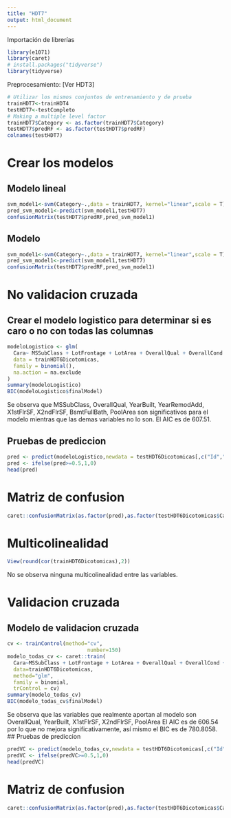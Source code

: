 ```yaml
---
title: "HDT7"
output: html_document
---
```


Importación de librerías
```r
library(e1071)
library(caret)
# install.packages("tidyverse")
library(tidyverse)
```

Preprocesamiento: [Ver HDT3]
```r
# Utilizar los mismos conjuntos de entrenamiento y de prueba
trainHDT7<-trainHDT4
testHDT7<-testCompleto
# Making a multiple level factor
trainHDT7$Category <- as.factor(trainHDT7$Category)
testHDT7$predRF <- as.factor(testHDT7$predRF)
colnames(testHDT7)
```
# Crear los modelos
## Modelo lineal
```r
svm_model1<-svm(Category~.,data = trainHDT7, kernel="linear",scale = T)
pred_svm_model1<-predict(svm_model1,testHDT7)
confusionMatrix(testHDT7$predRF,pred_svm_model1)
```
## Modelo 
```r
svm_model1<-svm(Category~.,data = trainHDT7, kernel="linear",scale = T)
pred_svm_model1<-predict(svm_model1,testHDT7)
confusionMatrix(testHDT7$predRF,pred_svm_model1)
```
# No validacion cruzada
## Crear el modelo logistico para determinar si es caro o no con todas las columnas
```r
modeloLogistico <- glm(
  Cara~ MSSubClass + LotFrontage + LotArea + OverallQual + OverallCond + YearBuilt + YearRemodAdd + MasVnrArea + BsmtFinSF1 + BsmtFinSF2 + BsmtUnfSF + X1stFlrSF + X2ndFlrSF + LowQualFinSF + BsmtFullBath + BsmtHalfBath + FullBath + HalfBath + BedroomAbvGr + KitchenAbvGr + TotRmsAbvGrd + Fireplaces + GarageYrBlt + GarageCars + GarageArea + WoodDeckSF + OpenPorchSF + EnclosedPorch + X3SsnPorch + ScreenPorch + PoolArea + MiscVal + MoSold + YrSold,
  data = trainHDT6Dicotomicas,
  family = binomial(),
  na.action = na.exclude
)
summary(modeloLogistico)
BIC(modeloLogistico$finalModel)
```
Se observa que MSSubClass, OverallQual, YearBuilt, YearRemodAdd, X1stFlrSF, X2ndFlrSF, BsmtFullBath, PoolArea son significativos para el modelo mientras que las demas variables no lo son.
El AIC es de 607.51. 

## Pruebas de prediccion
```r
pred <- predict(modeloLogistico,newdata = testHDT6Dicotomicas[,c("Id","MSSubClass"    ,"LotFrontage"   ,"LotArea", "OverallQual"  , "OverallCond"  , "YearBuilt"    , "YearRemodAdd", "MasVnrArea"   , "BsmtFinSF1"   , "BsmtFinSF2"   , "BsmtUnfSF", "X1stFlrSF"    , "X2ndFlrSF"    , "LowQualFinSF", "BsmtFullBath" , "BsmtHalfBath" , "FullBath", "HalfBath"     , "BedroomAbvGr" , "KitchenAbvGr" , "TotRmsAbvGrd", "Fireplaces"   , "GarageYrBlt"  , "GarageCars"   , "GarageArea", "WoodDeckSF"   , "OpenPorchSF"  , "EnclosedPorch", "X3SsnPorch", "ScreenPorch"  , "PoolArea"     , "MiscVal"      , "MoSold", "YrSold")])
pred <- ifelse(pred>=0.5,1,0)
head(pred)
```
# Matriz de confusion
```r
caret::confusionMatrix(as.factor(pred),as.factor(testHDT6Dicotomicas$Cara))
```
# Multicolinealidad
```r
View(round(cor(trainHDT6Dicotomicas),2))
```
No se observa ninguna multicolinealidad entre las variables.

# Validacion cruzada
## Modelo de validacion cruzada
```r
cv <- trainControl(method="cv", 
                          number=150)
modelo_todas_cv <- caret::train(
  Cara~MSSubClass + LotFrontage + LotArea + OverallQual + OverallCond + YearBuilt + YearRemodAdd + MasVnrArea + BsmtFinSF1 + BsmtFinSF2 + BsmtUnfSF + X1stFlrSF + X2ndFlrSF + LowQualFinSF + BsmtFullBath + BsmtHalfBath + FullBath + HalfBath + BedroomAbvGr + KitchenAbvGr + TotRmsAbvGrd + Fireplaces + GarageYrBlt + GarageCars + GarageArea + WoodDeckSF + OpenPorchSF + EnclosedPorch + X3SsnPorch + ScreenPorch + PoolArea + MiscVal + MoSold + YrSold,
  data=trainHDT6Dicotomicas,
  method="glm",
  family = binomial,
  trControl = cv)
summary(modelo_todas_cv)
BIC(modelo_todas_cv$finalModel)
```
Se observa que las variables que realmente aportan al modelo son OverallQual, YearBuilt, X1stFlrSF, X2ndFlrSF, PoolArea
El AIC es de 606.54 por lo que no mejora significativamente, así mismo el BIC es de 780.8058.
## Pruebas de prediccion
```r
predVC <- predict(modelo_todas_cv,newdata = testHDT6Dicotomicas[,c("Id","MSSubClass"    ,"LotFrontage"   ,"LotArea", "OverallQual"  , "OverallCond"  , "YearBuilt"    , "YearRemodAdd", "MasVnrArea"   , "BsmtFinSF1"   , "BsmtFinSF2"   , "BsmtUnfSF", "X1stFlrSF"    , "X2ndFlrSF"    , "LowQualFinSF", "BsmtFullBath" , "BsmtHalfBath" , "FullBath", "HalfBath"     , "BedroomAbvGr" , "KitchenAbvGr" , "TotRmsAbvGrd", "Fireplaces"   , "GarageYrBlt"  , "GarageCars"   , "GarageArea", "WoodDeckSF"   , "OpenPorchSF"  , "EnclosedPorch", "X3SsnPorch", "ScreenPorch"  , "PoolArea"     , "MiscVal"      , "MoSold", "YrSold")])
predVC <- ifelse(predVC>=0.5,1,0)
head(predVC)
```
# Matriz de confusion
```r
caret::confusionMatrix(as.factor(pred),as.factor(testHDT6Dicotomicas$Cara))
```
